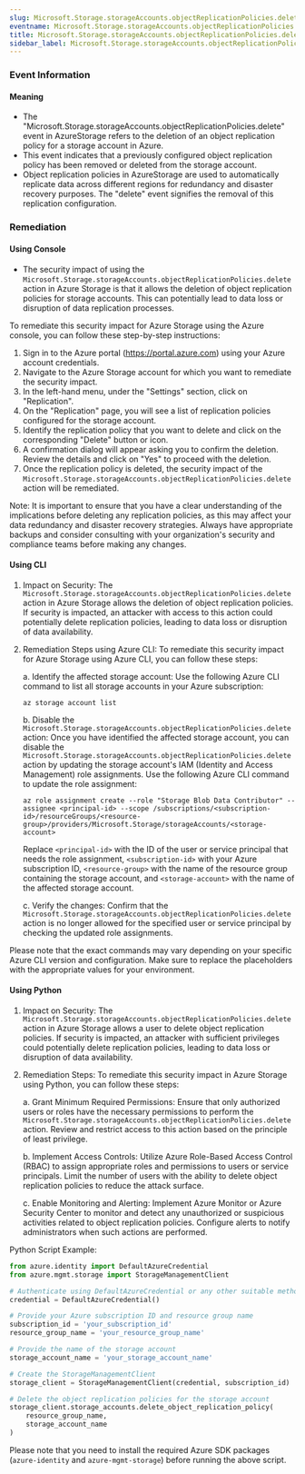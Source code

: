 ```yaml
--- 
slug: Microsoft.Storage.storageAccounts.objectReplicationPolicies.delete
eventname: Microsoft.Storage.storageAccounts.objectReplicationPolicies.delete
title: Microsoft.Storage.storageAccounts.objectReplicationPolicies.delete
sidebar_label: Microsoft.Storage.storageAccounts.objectReplicationPolicies.delete
---
```

                       
### Event Information

#### Meaning

- The "Microsoft.Storage.storageAccounts.objectReplicationPolicies.delete" event in AzureStorage refers to the deletion of an object replication policy for a storage account in Azure.
- This event indicates that a previously configured object replication policy has been removed or deleted from the storage account.
- Object replication policies in AzureStorage are used to automatically replicate data across different regions for redundancy and disaster recovery purposes. The "delete" event signifies the removal of this replication configuration.

### Remediation

#### Using Console

- The security impact of using the `Microsoft.Storage.storageAccounts.objectReplicationPolicies.delete` action in Azure Storage is that it allows the deletion of object replication policies for storage accounts. This can potentially lead to data loss or disruption of data replication processes.

To remediate this security impact for Azure Storage using the Azure console, you can follow these step-by-step instructions:

1. Sign in to the Azure portal (https://portal.azure.com) using your Azure account credentials.
2. Navigate to the Azure Storage account for which you want to remediate the security impact.
3. In the left-hand menu, under the "Settings" section, click on "Replication".
4. On the "Replication" page, you will see a list of replication policies configured for the storage account.
5. Identify the replication policy that you want to delete and click on the corresponding "Delete" button or icon.
6. A confirmation dialog will appear asking you to confirm the deletion. Review the details and click on "Yes" to proceed with the deletion.
7. Once the replication policy is deleted, the security impact of the `Microsoft.Storage.storageAccounts.objectReplicationPolicies.delete` action will be remediated.

Note: It is important to ensure that you have a clear understanding of the implications before deleting any replication policies, as this may affect your data redundancy and disaster recovery strategies. Always have appropriate backups and consider consulting with your organization's security and compliance teams before making any changes.

#### Using CLI

1. Impact on Security: The `Microsoft.Storage.storageAccounts.objectReplicationPolicies.delete` action in Azure Storage allows the deletion of object replication policies. If security is impacted, an attacker with access to this action could potentially delete replication policies, leading to data loss or disruption of data availability.

2. Remediation Steps using Azure CLI: To remediate this security impact for Azure Storage using Azure CLI, you can follow these steps:

   a. Identify the affected storage account: Use the following Azure CLI command to list all storage accounts in your Azure subscription:
   ```
   az storage account list
   ```

   b. Disable the `Microsoft.Storage.storageAccounts.objectReplicationPolicies.delete` action: Once you have identified the affected storage account, you can disable the `Microsoft.Storage.storageAccounts.objectReplicationPolicies.delete` action by updating the storage account's IAM (Identity and Access Management) role assignments. Use the following Azure CLI command to update the role assignment:
   ```
   az role assignment create --role "Storage Blob Data Contributor" --assignee <principal-id> --scope /subscriptions/<subscription-id>/resourceGroups/<resource-group>/providers/Microsoft.Storage/storageAccounts/<storage-account>
   ```
   Replace `<principal-id>` with the ID of the user or service principal that needs the role assignment, `<subscription-id>` with your Azure subscription ID, `<resource-group>` with the name of the resource group containing the storage account, and `<storage-account>` with the name of the affected storage account.

   c. Verify the changes: Confirm that the `Microsoft.Storage.storageAccounts.objectReplicationPolicies.delete` action is no longer allowed for the specified user or service principal by checking the updated role assignments.

Please note that the exact commands may vary depending on your specific Azure CLI version and configuration. Make sure to replace the placeholders with the appropriate values for your environment.

#### Using Python

1. Impact on Security: The `Microsoft.Storage.storageAccounts.objectReplicationPolicies.delete` action in Azure Storage allows a user to delete object replication policies. If security is impacted, an attacker with sufficient privileges could potentially delete replication policies, leading to data loss or disruption of data availability.

2. Remediation Steps: To remediate this security impact in Azure Storage using Python, you can follow these steps:

   a. Grant Minimum Required Permissions: Ensure that only authorized users or roles have the necessary permissions to perform the `Microsoft.Storage.storageAccounts.objectReplicationPolicies.delete` action. Review and restrict access to this action based on the principle of least privilege.

   b. Implement Access Controls: Utilize Azure Role-Based Access Control (RBAC) to assign appropriate roles and permissions to users or service principals. Limit the number of users with the ability to delete object replication policies to reduce the attack surface.

   c. Enable Monitoring and Alerting: Implement Azure Monitor or Azure Security Center to monitor and detect any unauthorized or suspicious activities related to object replication policies. Configure alerts to notify administrators when such actions are performed.

Python Script Example:
```python
from azure.identity import DefaultAzureCredential
from azure.mgmt.storage import StorageManagementClient

# Authenticate using DefaultAzureCredential or any other suitable method
credential = DefaultAzureCredential()

# Provide your Azure subscription ID and resource group name
subscription_id = 'your_subscription_id'
resource_group_name = 'your_resource_group_name'

# Provide the name of the storage account
storage_account_name = 'your_storage_account_name'

# Create the StorageManagementClient
storage_client = StorageManagementClient(credential, subscription_id)

# Delete the object replication policies for the storage account
storage_client.storage_accounts.delete_object_replication_policy(
    resource_group_name,
    storage_account_name
)
```
Please note that you need to install the required Azure SDK packages (`azure-identity` and `azure-mgmt-storage`) before running the above script.


 